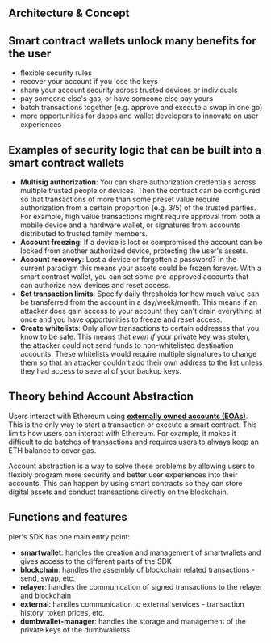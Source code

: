 ## Architecture & Concept

## Smart contract wallets unlock many benefits for the user

- flexible security rules
- recover your account if you lose the keys
- share your account security across trusted devices or individuals
- pay someone else's gas, or have someone else pay yours
- batch transactions together (e.g. approve and execute a swap in one go)
- more opportunities for dapps and wallet developers to innovate on user experiences

## Examples of security logic that can be built into a smart contract wallets

- **Multisig authorization**: You can share authorization credentials across multiple trusted people or devices. Then the contract can be configured so that transactions of more than some preset value require authorization from a certain proportion (e.g. 3/5) of the trusted parties. For example, high value transactions might require approval from both a mobile device and a hardware wallet, or signatures from accounts distributed to trusted family members.
- **Account freezing**: If a device is lost or compromised the account can be locked from another authorized device, protecting the user's assets.
- **Account recovery**: Lost a device or forgotten a password? In the current paradigm this means your assets could be frozen forever. With a smart contract wallet, you can set some pre-approved accounts that can authorize new devices and reset access.
- **Set transaction limits**: Specify daily thresholds for how much value can be transferred from the account in a day/week/month. This means if an attacker does gain access to your account they can't drain everything at once and you have opportunities to freeze and reset access.
- **Create whitelists**: Only allow transactions to certain addresses that you know to be safe. This means that *even if* your private key was stolen, the attacker could not send funds to non-whitelisted destination accounts. These whitelists would require multiple signatures to change them so that an attacker couldn't add their own address to the list unless they had access to several of your backup keys.

## Theory behind Account Abstraction

Users interact with Ethereum using **[externally owned accounts (EOAs)](https://ethereum.org/en/glossary/#eoa)**. This is the only way to start a transaction or execute a smart contract. This limits how users can interact with Ethereum. For example, it makes it difficult to do batches of transactions and requires users to always keep an ETH balance to cover gas.

Account abstraction is a way to solve these problems by allowing users to flexibly program more security and better user experiences into their accounts. This can happen by using smart contracts so they can store digital assets and conduct transactions directly on the blockchain.

## Functions and features

pier's SDK has one main entry point:

- **smartwallet**: handles the creation and management of smartwallets and gives access to the different parts of the SDK
- **blockchain**: handles the assembly of blockchain related transactions - send, swap, etc.
- **relayer**: handles the communication of signed transactions to the relayer and blockchain
- **external**: handles communication to external services - transaction history, token prices, etc.
- **dumbwallet-manager**: handles the storage and management of the private keys of the dumbwalletss
